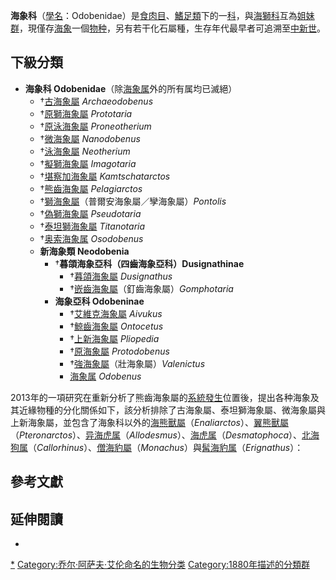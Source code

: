 {{Automatic taxobox
| fossil_range = {{geological range|15.97|0|ref={{r|FW}}}}[[中新世|中新世]][[兰盖期|兰盖期]]至今
| image = 7 Walross 1999.jpg
| image_upright = 1.15
| image_caption = 1999年[[加拿大|加拿大]][[福克斯湾|福克斯湾]]的海冰上，一頭<br>老年雄性[[海象|大西洋海象]]
| taxon = Odobenidae
| authority = [[乔尔·阿萨夫·艾伦|Allen]], 1880{{r|MSW}}
| type_genus = [[海象属|海象属]] ''Odobenus''
| type_genus_authority = [[Brisson|Brisson]], 1762
| subdivision_ranks = 下級分類
| subdivision = <center>見正文</center>
| synonyms_ref = {{r|MSW}}
| synonyms =
* Trichecidae <small>[[约翰·爱德华·格雷|Gray]], 1821</small>
* Trichisina <small>Gray, 1837</small>
* Trichechoidea <small>[[Christoph_Gottfried_Andreas_Giebel|Giebel]], 1855</small>
* Rosmaridae <small>[[Theodore_Gill|Gill]], 1866</small>
* Trichiphocinae <small>Allen, 1870</small>
* Thalattailurina <small>Albrecht, 1879</small>
* Trichophocacae <small>Allen, 1880</small>
* Odontobænidae <small>Elliot, 1905</small>
* Odobaeninae <small>Orlov, 1931</small>
}}

'''海象科'''（[[學名|學名]]：Odobenidae）是[[食肉目|食肉目]]、[[鰭足類|鰭足類]]下的一[[科_(生物)|科]]，與[[海獅科|海獅科]]互為[[姐妹群|姐妹群]]，現僅存[[海象|海象]]一個[[物种|物种]]，另有若干化石屬種，生存年代最早者可追溯至[[中新世|中新世]]{{r|FW}}。

==下級分類==
* '''海象科 Odobenidae'''（除[[海象属|海象属]]外的所有属均已滅絕）{{r|Berta et al, 2005}}
** †[[古海象屬|古海象屬]] ''Archaeodobenus''
** †[[原獅海象屬|原獅海象屬]] ''Prototaria''
** †[[原泳海象屬|原泳海象屬]] ''Proneotherium''
** †[[微海象屬|微海象屬]] ''Nanodobenus''
** †[[泳海象屬|泳海象屬]] ''Neotherium''
** †[[擬獅海象屬|擬獅海象屬]] ''Imagotaria''
** †[[堪察加海象屬|堪察加海象屬]] ''Kamtschatarctos''
** †[[熊齒海象屬|熊齒海象屬]] ''Pelagiarctos''
** †[[獅海象屬|獅海象屬]]（普爾安海象屬／孿海象屬）''Pontolis''
** †[[偽獅海象屬|偽獅海象屬]] ''Pseudotaria''
** †[[泰坦獅海象屬|泰坦獅海象屬]] ''Titanotaria''
** †[[奥索海象属|奥索海象属]] ''Osodobenus''
** '''新海象類 Neodobenia'''{{r|Magallanes et al, 2018}}
*** †'''暮頜海象亞科（四齒海象亞科）Dusignathinae'''
**** †[[暮頜海象屬|暮頜海象屬]] ''Dusignathus''
**** †[[嵌齒海象屬|嵌齒海象屬]]（釘齒海象屬）''Gomphotaria''
*** '''海象亞科 Odobeninae'''
**** †[[艾維克海象屬|艾維克海象屬]] ''Aivukus''
**** †[[鯨齒海象屬|鯨齒海象屬]] ''Ontocetus''
**** †[[上新海象屬|上新海象屬]] ''Pliopedia''
**** †[[原海象屬|原海象屬]] ''Protodobenus''
**** †[[強海象屬|強海象屬]]（壯海象屬）''Valenictus''
**** [[海象属|海象属]] ''Odobenus''

2013年的一項研究在重新分析了熊齒海象屬的[[系統發生|系統發生]]位置後，提出各种海象及其近緣物種的分化關係如下，該分析排除了古海象屬、泰坦獅海象屬、微海象屬與上新海象屬，並包含了海象科以外的[[海熊獸屬|海熊獸屬]]（''Enaliarctos''）、[[翼熊獸屬|翼熊獸屬]]（''Pteronarctos''）、[[异海虎属|异海虎属]]（''Allodesmus''）、[[海虎属|海虎属]]（''Desmatophoca''）、[[北海狗属|北海狗属]]（''Callorhinus''）、[[僧海豹屬|僧海豹屬]]（''Monachus''）與[[髯海豹属|髯海豹属]]（''Erignathus''）：{{r|Boessenecker et al, 2013}}
{{clade |style=font-size:90%; line-height:110%;
  |1={{clade
    |1= †[[海熊獸|海熊獸]] ''Enaliarctos emlongi''
    |2={{clade
      |1= †[[翼熊獸屬|喬德特翼熊獸]] ''Pteronarctos goedertae''
      |label2=[[海虎科|海虎科]] |sublabel2= Desmatophocidae 
      |2={{clade
        |1={{clade
          |1= †[[异海虎属|纤细异海虎]] ''Allodesmus gracilis'' 
          |2= †[[海虎属|俄勒冈海虎]] ''Desmatophoca oregonensis''
          }}
        |label2=[[海獅科|海獅科]] |sublabel2=Otariidae
        |2= [[北海狗|北海狗]] ''Callorhinus ursinus''
        |label3=[[海豹科|海豹科]] |sublabel3=Phocidae
        |3={{clade
          |1= [[地中海僧海豹|地中海僧海豹]] ''Monachus monachus''
          |2= [[髯海豹|髯海豹]] ''Erignathus barbatus''
          }}
        |label4=擬獅海象亞科 |sublabel4= Imagotariinae 
        |4={{clade
          |1= †[[原獅海象屬|始祖原獅海象]] ''Prototaria primigenia''
          |2={{clade
            |1= †[[原泳海象屬|雷氏原泳海象]] ''Proneotherium regenningi''
            |2={{clade
              |1= †[[泳海象屬|奇異泳海象]] ''Neotherium mirum'' 
              |2= †[[堪察加海象屬|辛氏堪察加海象]] ''Kamtschatarctos sinelnikovae''
              |3={{clade
                |1= †[[偽獅海象屬|村本偽獅海象]] ''Pseudotaria muramotoi''
                |2={{clade
                  |1={{clade
                    |1= †[[熊齒海象屬|熊齒海象屬]] ''Pelagiarctos''
                    |2= †[[擬獅海象屬|唐氏擬獅海象]] ''Imagotaria downsi''
                    }}
                  |2={{clade
                    |1= †[[獅海象屬|巨大獅海象]] ''Pontolis magnus''
                    |2={{clade
                      |label1= †暮頜海象亞科 |sublabel1= Dusignathinae 
                      |1={{clade
                        |1= †[[暮頜海象屬|聖克魯斯暮頜海象]] ''Dusignathus santacruzensis''
                        |2= †[[嵌齒海象屬|鬥士釘齒海象]] ''Gomphotaria pugnax''
                        |3= †[[暮頜海象屬|賽氏暮頜海象]] ''Dusignathus seftoni''
                        }}
                      |label2=海象亞科 |sublabel2=Odobeninae
                      |2={{clade
                        |1= †[[艾維克海象屬|賽德羅斯艾維克海象]] ''Aivukus cedrosensis''
                        |2={{clade
                          |1= †[[原海象屬|日本原海象]] ''Protodobenus japonicus''
                          |2={{clade
                            |1= †[[鯨齒海象屬|鯨齒海象屬]] ''Ontocetus''
                            |2={{clade
                              |1= †[[強海象屬|丘拉維斯塔強海象]] ''Valenictus chulavistensis''
                              |2= [[海象|海象]] ''Odobenus rosmarus''
}} }} }} }} }} }} }} }} }} }} }} }} }} }} }}

==參考文獻==
{{Commons category|Odobenidae}}
{{Wikispecies|Odobenidae}}
{{Portal|灭绝与濒危物种|動物|生物学}}
{{Reflist|refs=
<ref name="FW">{{Fossilworks |id=104975 |title=Odobenidae |access-date=2021-10-17}}</ref>

<ref name="MSW">{{MSW3 Wozencraft |id=14001022 | pages=594}}</ref>

<ref name="Berta et al, 2005">{{cite book |author1=Berta, Annalisa |author2=Sumich, James |author3=Kovacs, Kit |year=2005-12 |title=''Marine Mammals: Evolutionary Biology'' |edition=(2nd ed.) |publisher={{le|學術出版社|Academy Press|Academy Press}} |location=[[New_York|New York]] |isbn=978-0-08-048934-6}}</ref>

<ref name="Magallanes et al, 2018">{{cite journal |author1=Magallanes, I. |author2=Parham, J.F. |author3=Santos, G.P. |author4=Velez-Juarbe, J. |date=2018 |title=A new tuskless walrus from the Miocene of Orange County, California, with comments on the diversity and taxonomy of odobenids |journal=''{{le|PeerJ}}'' |volume=6 |pages=e5708 |pmid=30345169 |pmc=6188011 |doi=10.7717/peerj.5708}}</ref>

<ref name="Boessenecker et al, 2013">{{cite journal |author1=Boessenecker, R.W. |author2=Churchill, M. |date=2013-01-16 |title=A reevaluation of the morphology, paleoecology, and phylogenetic relationships of the enigmatic walrus Pelagiarctos |journal=''[[PLOS_ONE|PLOS ONE]]'' |volume=8 |issue=1 |pages=e54311 |bibcode=2013PLoSO...854311B |pmid=23342129 |pmc=3546998 |doi=10.1371/journal.pone.0054311 |doi-access=free}}</ref>
}}

==延伸閱讀==
{{refbegin}}
* {{cite book |author1=Jouventin, P. |author2=Cornet, A. |chapter="The Sociobiology of Pinnipeds" |chapter-url=https://books.google.com/books?id=LrLC-kBAjPMC&q=odebenidae&pg=PA122 |editor1=Rosenblatt, J.S. |editor2=Hinde, R.A. |editor3=Beer, C. |editor4=Busnell, M.C. |title=''Advances in the Study of Behavior'' |publisher={{le|學術出版社|Academy Press|Academy Press}} |location=[[New_York|New York]] |date=1981-01-29 |volume=11 |page=122 |isbn=0-12-004511-7 |access-date=2021-10-17 |archive-date=2021-10-17 |archive-url=https://web.archive.org/web/20211017194401/https://books.google.com/books?id=LrLC-kBAjPMC&q=odebenidae&pg=PA122 |dead-url=no }}
{{refend}}

{{泛鰭足類|O.}}
{{Taxonbar|from1=Q2292156|from2=Q21292465|from3=Q33153205}}

[[Category:海象科|*]]
[[Category:乔尔·阿萨夫·艾伦命名的生物分类|Category:乔尔·阿萨夫·艾伦命名的生物分类]]
[[Category:1880年描述的分類群|Category:1880年描述的分類群]]